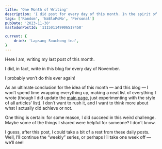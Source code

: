 ```yaml
---
title: 'One Month of Writing'
description: 'I did post for every day of this month. In the spirit of this challenge, this is a short post, in place of something larger. A proper “wrap-up” will be at some later date — I’ll need to take some time off to think about all of this!'
tags: ['Random', 'NaBloPoMo', 'Personal']
pubDate: '2023-11-30'
mastodonPostId: '111501149906517458'

current: {
    drink: 'Lapsang Souchong tea',
}
---
```


Here I am, writing my last post of this month.

I did, in fact, write in this blog for every day of November.

I probably won’t do this ever again!

As an ultimate conclusion for the idea of this month — and this blog — I won’t spend time wrapping everything up, making a neat list of everything I wrote (though I did update the [main page](/), just experimenting with the style of all articles' list). I don’t want to rush it, and I want to think more about what I actually did achieve or not.

One thing is certain: for some reason, I did succeed in this weird challenge. Maybe some of the things I shared were helpful for someone? I don’t know.

I guess, after this post, I could take a bit of a rest from these daily posts. Well, I’ll continue the “weekly” series, or perhaps I’ll take one week off — we’ll see!

